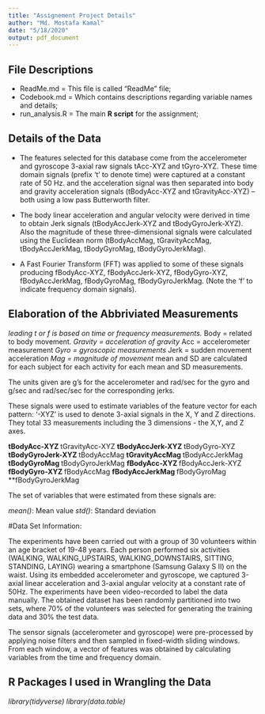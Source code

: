 ```yaml
---
title: "Assignement Project Details"
author: "Md. Mostafa Kamal"
date: "5/18/2020"
output: pdf_document
---
```


## File Descriptions

* ReadMe.md = This file is called "ReadMe" file;
* Codebook.md = Which contains descriptions regarding variable names and details;
* run_analysis.R = The main **R script** for the assignment;

## Details of the Data 

* The features selected for this database come from the accelerometer and gyroscope 3-axial raw signals tAcc-XYZ and tGyro-XYZ. These time domain signals (prefix ‘t’ to denote time) were captured at a constant rate of 50 Hz. and the acceleration signal was then separated into body and gravity acceleration signals (tBodyAcc-XYZ and tGravityAcc-XYZ) – both using a low pass Butterworth filter.

* The body linear acceleration and angular velocity were derived in time to obtain Jerk signals (tBodyAccJerk-XYZ and tBodyGyroJerk-XYZ). Also the magnitude of these three-dimensional signals were calculated using the Euclidean norm (tBodyAccMag, tGravityAccMag, tBodyAccJerkMag, tBodyGyroMag, tBodyGyroJerkMag).

* A Fast Fourier Transform (FFT) was applied to some of these signals producing fBodyAcc-XYZ, fBodyAccJerk-XYZ, fBodyGyro-XYZ, fBodyAccJerkMag, fBodyGyroMag, fBodyGyroJerkMag. (Note the ‘f’ to indicate frequency domain signals).


## Elaboration of the Abbriviated Measurements 

*leading t or f is based on time or frequency measurements. *Body = related to body movement. *Gravity = acceleration of gravity *Acc = accelerometer measurement *Gyro = gyroscopic measurements *Jerk = sudden movement acceleration *Mag = magnitude of movement *mean and SD are calculated for each subject for each activity for each mean and SD measurements.

The units given are g’s for the accelerometer and rad/sec for the gyro and g/sec and rad/sec/sec for the corresponding jerks.

These signals were used to estimate variables of the feature vector for each pattern: ‘-XYZ’ is used to denote 3-axial signals in the X, Y and Z directions. They total 33 measurements including the 3 dimensions - the X,Y, and Z axes.

**tBodyAcc-XYZ
**tGravityAcc-XYZ
**tBodyAccJerk-XYZ
**tBodyGyro-XYZ
**tBodyGyroJerk-XYZ
**tBodyAccMag
**tGravityAccMag
**tBodyAccJerkMag
**tBodyGyroMag
**tBodyGyroJerkMag
**fBodyAcc-XYZ
**fBodyAccJerk-XYZ
**fBodyGyro-XYZ
**fBodyAccMag
**fBodyAccJerkMag
**fBodyGyroMag
**fBodyGyroJerkMag

The set of variables that were estimated from these signals are:

*mean()*: Mean value
*std()*: Standard deviation

#Data Set Information:

The experiments have been carried out with a group of 30 volunteers within an age bracket of 19-48 years. Each person performed six activities (WALKING, WALKING_UPSTAIRS, WALKING_DOWNSTAIRS, SITTING, STANDING, LAYING) wearing a smartphone (Samsung Galaxy S II) on the waist. Using its embedded accelerometer and gyroscope, we captured 3-axial linear acceleration and 3-axial angular velocity at a constant rate of 50Hz. The experiments have been video-recorded to label the data manually. The obtained dataset has been randomly partitioned into two sets, where 70% of the volunteers was selected for generating the training data and 30% the test data.

The sensor signals (accelerometer and gyroscope) were pre-processed by applying noise filters and then sampled in fixed-width sliding windows. From each window, a vector of features was obtained by calculating variables from the time and frequency domain.

## R Packages I used in Wrangling the Data  

*library(tidyverse)*
*library(data.table)*



